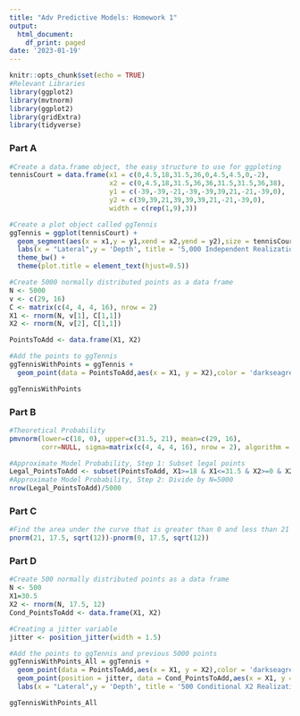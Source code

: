 ---
title: "Adv Predictive Models: Homework 1"
output:
  html_document:
    df_print: paged
date: '2023-01-19'
---

```{r setup, include=FALSE}
knitr::opts_chunk$set(echo = TRUE)
#Relevant Libraries
library(ggplot2)
library(mvtnorm)
library(ggplot2)
library(gridExtra)
library(tidyverse)
```

### Part A

```{r fig.width = 4, fig.height = 8, fig.align = 'center'}
#Create a data.frame object, the easy structure to use for ggploting
tennisCourt = data.frame(x1 = c(0,4.5,18,31.5,36,0,4.5,4.5,0,-2),
                         x2 = c(0,4.5,18,31.5,36,36,31.5,31.5,36,38),
                         y1 = c(-39,-39,-21,-39,-39,39,21,-21,-39,0), 
                         y2 = c(39,39,21,39,39,39,21,-21,-39,0),
                         width = c(rep(1,9),3))

#Create a plot object called ggTennis
ggTennis = ggplot(tennisCourt) + 
  geom_segment(aes(x = x1,y = y1,xend = x2,yend = y2),size = tennisCourt$width) + 
  labs(x = "Lateral",y = 'Depth', title = '5,000 Independent Realizations') + 
  theme_bw() + 
  theme(plot.title = element_text(hjust=0.5))

#Create 5000 normally distributed points as a data frame
N <- 5000
v <- c(29, 16)
C <- matrix(c(4, 4, 4, 16), nrow = 2)
X1 <- rnorm(N, v[1], C[1,1])
X2 <- rnorm(N, v[2], C[1,1])

PointsToAdd <- data.frame(X1, X2)

#Add the points to ggTennis
ggTennisWithPoints = ggTennis +
  geom_point(data = PointsToAdd,aes(x = X1, y = X2),color = 'darkseagreen')

ggTennisWithPoints
```

### Part B

```{r}
#Theoretical Probability
pmvnorm(lower=c(18, 0), upper=c(31.5, 21), mean=c(29, 16),
        corr=NULL, sigma=matrix(c(4, 4, 4, 16), nrow = 2), algorithm = GenzBretz(), keepAttr=TRUE)

#Approximate Model Probability, Step 1: Subset legal points
Legal_PointsToAdd <- subset(PointsToAdd, X1>=18 & X1<=31.5 & X2>=0 & X2<=21)
#Approximate Model Probability, Step 2: Divide by N=5000
nrow(Legal_PointsToAdd)/5000
```

### Part C

```{r}
#Find the area under the curve that is greater than 0 and less than 21
pnorm(21, 17.5, sqrt(12))-pnorm(0, 17.5, sqrt(12))
```

### Part D

```{r fig.width = 4, fig.height = 8, fig.align = 'center'}
#Create 500 normally distributed points as a data frame
N <- 500
X1=30.5
X2 <- rnorm(N, 17.5, 12)
Cond_PointsToAdd <- data.frame(X1, X2)

#Creating a jitter variable
jitter <- position_jitter(width = 1.5)

#Add the points to ggTennis and previous 5000 points
ggTennisWithPoints_All = ggTennis +
  geom_point(data = PointsToAdd,aes(x = X1, y = X2),color = 'darkseagreen') +
  geom_point(position = jitter, data = Cond_PointsToAdd,aes(x = X1, y = X2),color = 'darkolivegreen') +
  labs(x = "Lateral",y = 'Depth', title = '500 Conditional X2 Realizations\nwith 5,000 Independent Realizations')

ggTennisWithPoints_All
```


